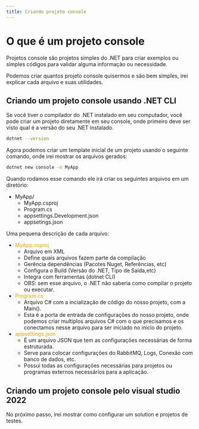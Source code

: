 ```yaml
---
title: Criando projeto console
---
```


# O que é um projeto console

Projetos console são projetos simples do .NET para criar exemplos ou simples códigos para validar alguma informação ou necessidade.

Podemos criar quantos projeto console quisermos e são bem simples, irei explicar cada arquivo e suas utilidades.

## Criando um projeto console usando .NET CLI

Se você tiver o compilador do .NET instalado em seu computador, você pode criar um projeto diretamente em seu console, onde primeiro deve ser visto qual é a versão do seu .NET instalado.

```bash title="Verificando versão do .NET no terminal"
dotnet --version
```

Agora podemos criar um template inicial de um projeto usando o seguinte comando, onde irei mostrar os arquivos gerados:

```bash title="Criando um projeto console chamado MyApp"
dotnet new console -n MyApp
```

Quando rodamos esse comando ele irá criar os seguintes arquivos em um diretório:

<FileTree>

- MyApp/
    - MyApp.csproj
    - Program.cs
    - appsettings.Development.json
    - appsetings.json

</FileTree>

Uma pequena descrição de cada arquivo:

- <span style="color: orange">MyApp.csproj</span>
    - Arquivo em XML
    - Define quais arquivos fazem parte da compilação
    - Gerência dependências (Pacotes Nuget, Referências, etc)
    - Configura o Build (Versão do .NET, Tipo de Saída,etc)
    - Integra com ferramentas (dotnet CLI)
    - OBS: sem esse arquivo, o .NET não saberia como compilar o projeto ou executar.
- <span style="color: orange">Program.cs</span>
    - Arquivo C# com a incialização de código do nosso projeto, com a Main().
    - Esta é a porta de entrada de configurações do nosso projeto, onde podemos criar multiplos arquivos C# com o que precisamos e os conectamos nesse arquivo para ser iniciado no inicio do projeto.
- <span style="color: orange">appsettings.json</span>
    - É um arquivo JSON que tem as configurações necessárias de forma estruturada.
    - Serve para colocar configurações do RabbitMQ, Logs, Conexão com banco de dados, etc.
    - Possui todas as configurações necessárias para projetos ou programas externos necessários para a aplicação.

## Criando um projeto console pelo visual studio 2022



No próximo passo, irei mostrar como configurar um solution e projetos de testes.

